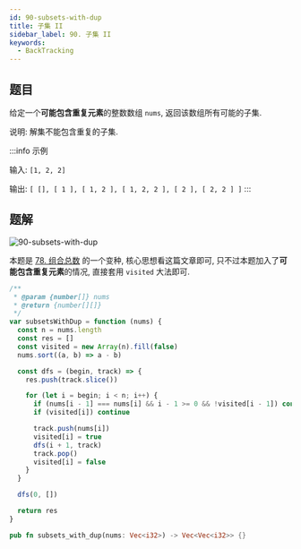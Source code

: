 ```yaml
---
id: 90-subsets-with-dup
title: 子集 II
sidebar_label: 90. 子集 II
keywords:
  - BackTracking
---
```


## 题目

给定一个**可能包含重复元素**的整数数组 `nums`, 返回该数组所有可能的子集.

说明: 解集不能包含重复的子集.

:::info 示例

输入: `[1, 2, 2]`

输出: `[ [], [ 1 ], [ 1, 2 ], [ 1, 2, 2 ], [ 2 ], [ 2, 2 ] ]`
:::

## 题解

![90-subsets-with-dup](../../static/img/90-subsets-with-dup.png)

本题是 [78. 组合总数](/leetcode/medium/78-subsets) 的一个变种, 核心思想看这篇文章即可, 只不过本题加入了**可能包含重复元素**的情况, 直接套用 `visited` 大法即可.


<Tabs>
  <TabItem value="JavaScript" label="JavaScript" default>

```js
/**
 * @param {number[]} nums
 * @return {number[][]}
 */
var subsetsWithDup = function (nums) {
  const n = nums.length
  const res = []
  const visited = new Array(n).fill(false)
  nums.sort((a, b) => a - b)

  const dfs = (begin, track) => {
    res.push(track.slice())

    for (let i = begin; i < n; i++) {
      if (nums[i - 1] === nums[i] && i - 1 >= 0 && !visited[i - 1]) continue
      if (visited[i]) continue

      track.push(nums[i])
      visited[i] = true
      dfs(i + 1, track)
      track.pop()
      visited[i] = false
    }
  }

  dfs(0, [])

  return res
}
```

</TabItem>
<TabItem value="Rust" label="Rust">

```rust
pub fn subsets_with_dup(nums: Vec<i32>) -> Vec<Vec<i32>> {}
```

</TabItem>
</Tabs>
